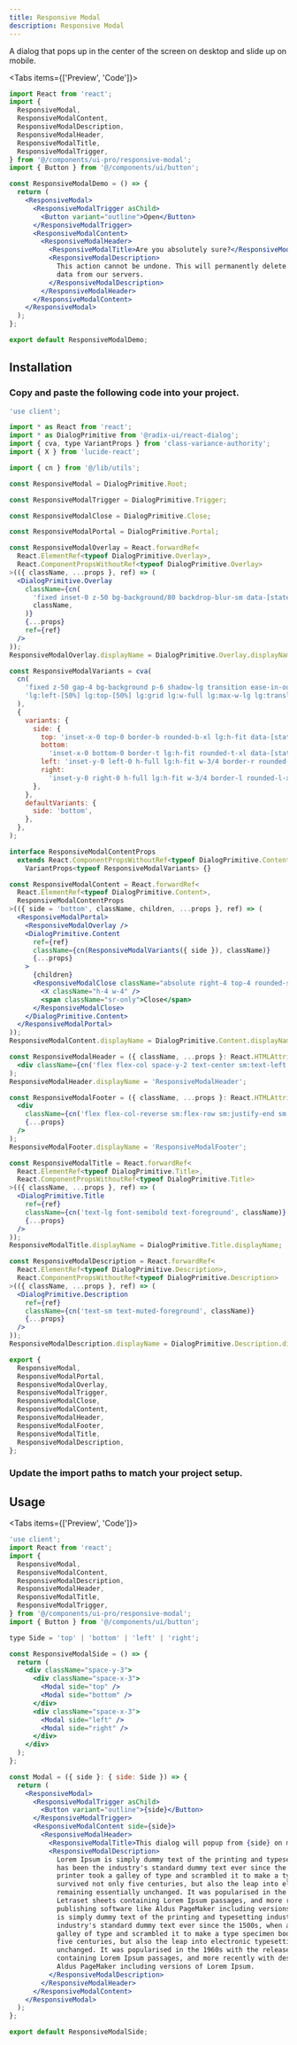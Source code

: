 ```yaml
---
title: Responsive Modal
description: Responsive Modal
---
```



A dialog that pops up in the center of the screen on desktop and slide up on mobile.


<Tabs items={['Preview', 'Code']}>
  <Tab value="Preview">
    <ResponsiveModalDemo/>
  </Tab>
  <Tab value="Code">
```jsx
import React from 'react';
import {
  ResponsiveModal,
  ResponsiveModalContent,
  ResponsiveModalDescription,
  ResponsiveModalHeader,
  ResponsiveModalTitle,
  ResponsiveModalTrigger,
} from '@/components/ui-pro/responsive-modal';
import { Button } from '@/components/ui/button';

const ResponsiveModalDemo = () => {
  return (
    <ResponsiveModal>
      <ResponsiveModalTrigger asChild>
        <Button variant="outline">Open</Button>
      </ResponsiveModalTrigger>
      <ResponsiveModalContent>
        <ResponsiveModalHeader>
          <ResponsiveModalTitle>Are you absolutely sure?</ResponsiveModalTitle>
          <ResponsiveModalDescription>
            This action cannot be undone. This will permanently delete your account and remove your
            data from our servers.
          </ResponsiveModalDescription>
        </ResponsiveModalHeader>
      </ResponsiveModalContent>
    </ResponsiveModal>
  );
};

export default ResponsiveModalDemo;
```
  </Tab>
</Tabs>

## Installation

 
<Steps>
<Step>
 
### Copy and paste the following code into your project.

```jsx
'use client';

import * as React from 'react';
import * as DialogPrimitive from '@radix-ui/react-dialog';
import { cva, type VariantProps } from 'class-variance-authority';
import { X } from 'lucide-react';

import { cn } from '@/lib/utils';

const ResponsiveModal = DialogPrimitive.Root;

const ResponsiveModalTrigger = DialogPrimitive.Trigger;

const ResponsiveModalClose = DialogPrimitive.Close;

const ResponsiveModalPortal = DialogPrimitive.Portal;

const ResponsiveModalOverlay = React.forwardRef<
  React.ElementRef<typeof DialogPrimitive.Overlay>,
  React.ComponentPropsWithoutRef<typeof DialogPrimitive.Overlay>
>(({ className, ...props }, ref) => (
  <DialogPrimitive.Overlay
    className={cn(
      'fixed inset-0 z-50 bg-background/80 backdrop-blur-sm data-[state=open]:animate-in data-[state=closed]:animate-out data-[state=closed]:fade-out-0 data-[state=open]:fade-in-0',
      className,
    )}
    {...props}
    ref={ref}
  />
));
ResponsiveModalOverlay.displayName = DialogPrimitive.Overlay.displayName;

const ResponsiveModalVariants = cva(
  cn(
    'fixed z-50 gap-4 bg-background p-6 shadow-lg transition ease-in-out data-[state=open]:animate-in data-[state=closed]:animate-out data-[state=closed]:duration-300 data-[state=open]:duration-500 overflow-y-auto',
    'lg:left-[50%] lg:top-[50%] lg:grid lg:w-full lg:max-w-lg lg:translate-x-[-50%] lg:translate-y-[-50%] lg:border lg:duration-200 lg:data-[state=open]:animate-in lg:data-[state=closed]:animate-out lg:data-[state=closed]:fade-out-0 lg:data-[state=open]:fade-in-0 lg:data-[state=closed]:zoom-out-95 lg:data-[state=open]:zoom-in-95 lg:data-[state=closed]:slide-out-to-left-1/2 lg:data-[state=closed]:slide-out-to-top-[48%] lg:data-[state=open]:slide-in-from-left-1/2 lg:data-[state=open]:slide-in-from-top-[48%] lg:rounded-xl',
  ),
  {
    variants: {
      side: {
        top: 'inset-x-0 top-0 border-b rounded-b-xl lg:h-fit data-[state=closed]:slide-out-to-top data-[state=open]:slide-in-from-top',
        bottom:
          'inset-x-0 bottom-0 border-t lg:h-fit rounded-t-xl data-[state=closed]:slide-out-to-bottom data-[state=open]:slide-in-from-bottom',
        left: 'inset-y-0 left-0 h-full lg:h-fit w-3/4 border-r rounded-r-xl data-[state=closed]:slide-out-to-left data-[state=open]:slide-in-from-left sm:max-w-sm',
        right:
          'inset-y-0 right-0 h-full lg:h-fit w-3/4 border-l rounded-l-xl data-[state=closed]:slide-out-to-right data-[state=open]:slide-in-from-right sm:max-w-sm',
      },
    },
    defaultVariants: {
      side: 'bottom',
    },
  },
);

interface ResponsiveModalContentProps
  extends React.ComponentPropsWithoutRef<typeof DialogPrimitive.Content>,
    VariantProps<typeof ResponsiveModalVariants> {}

const ResponsiveModalContent = React.forwardRef<
  React.ElementRef<typeof DialogPrimitive.Content>,
  ResponsiveModalContentProps
>(({ side = 'bottom', className, children, ...props }, ref) => (
  <ResponsiveModalPortal>
    <ResponsiveModalOverlay />
    <DialogPrimitive.Content
      ref={ref}
      className={cn(ResponsiveModalVariants({ side }), className)}
      {...props}
    >
      {children}
      <ResponsiveModalClose className="absolute right-4 top-4 rounded-sm opacity-70 ring-offset-background transition-opacity hover:opacity-100 focus:outline-none focus:ring-2 focus:ring-ring focus:ring-offset-2 disabled:pointer-events-none data-[state=open]:bg-secondary">
        <X className="h-4 w-4" />
        <span className="sr-only">Close</span>
      </ResponsiveModalClose>
    </DialogPrimitive.Content>
  </ResponsiveModalPortal>
));
ResponsiveModalContent.displayName = DialogPrimitive.Content.displayName;

const ResponsiveModalHeader = ({ className, ...props }: React.HTMLAttributes<HTMLDivElement>) => (
  <div className={cn('flex flex-col space-y-2 text-center sm:text-left', className)} {...props} />
);
ResponsiveModalHeader.displayName = 'ResponsiveModalHeader';

const ResponsiveModalFooter = ({ className, ...props }: React.HTMLAttributes<HTMLDivElement>) => (
  <div
    className={cn('flex flex-col-reverse sm:flex-row sm:justify-end sm:space-x-2', className)}
    {...props}
  />
);
ResponsiveModalFooter.displayName = 'ResponsiveModalFooter';

const ResponsiveModalTitle = React.forwardRef<
  React.ElementRef<typeof DialogPrimitive.Title>,
  React.ComponentPropsWithoutRef<typeof DialogPrimitive.Title>
>(({ className, ...props }, ref) => (
  <DialogPrimitive.Title
    ref={ref}
    className={cn('text-lg font-semibold text-foreground', className)}
    {...props}
  />
));
ResponsiveModalTitle.displayName = DialogPrimitive.Title.displayName;

const ResponsiveModalDescription = React.forwardRef<
  React.ElementRef<typeof DialogPrimitive.Description>,
  React.ComponentPropsWithoutRef<typeof DialogPrimitive.Description>
>(({ className, ...props }, ref) => (
  <DialogPrimitive.Description
    ref={ref}
    className={cn('text-sm text-muted-foreground', className)}
    {...props}
  />
));
ResponsiveModalDescription.displayName = DialogPrimitive.Description.displayName;

export {
  ResponsiveModal,
  ResponsiveModalPortal,
  ResponsiveModalOverlay,
  ResponsiveModalTrigger,
  ResponsiveModalClose,
  ResponsiveModalContent,
  ResponsiveModalHeader,
  ResponsiveModalFooter,
  ResponsiveModalTitle,
  ResponsiveModalDescription,
};
```
 
</Step>
 
<Step>
 
### Update the import paths to match your project setup.



 
</Step>
</Steps>


## Usage



<Tabs items={['Preview', 'Code']}>
  <Tab value="Preview">
    <ResponsiveModalSide/>
  </Tab>
  <Tab value="Code">
```jsx
'use client';
import React from 'react';
import {
  ResponsiveModal,
  ResponsiveModalContent,
  ResponsiveModalDescription,
  ResponsiveModalHeader,
  ResponsiveModalTitle,
  ResponsiveModalTrigger,
} from '@/components/ui-pro/responsive-modal';
import { Button } from '@/components/ui/button';

type Side = 'top' | 'bottom' | 'left' | 'right';

const ResponsiveModalSide = () => {
  return (
    <div className="space-y-3">
      <div className="space-x-3">
        <Modal side="top" />
        <Modal side="bottom" />
      </div>
      <div className="space-x-3">
        <Modal side="left" />
        <Modal side="right" />
      </div>
    </div>
  );
};

const Modal = ({ side }: { side: Side }) => {
  return (
    <ResponsiveModal>
      <ResponsiveModalTrigger asChild>
        <Button variant="outline">{side}</Button>
      </ResponsiveModalTrigger>
      <ResponsiveModalContent side={side}>
        <ResponsiveModalHeader>
          <ResponsiveModalTitle>This dialog will popup from {side} on mobile.</ResponsiveModalTitle>
          <ResponsiveModalDescription>
            Lorem Ipsum is simply dummy text of the printing and typesetting industry. Lorem Ipsum
            has been the industry's standard dummy text ever since the 1500s, when an unknown
            printer took a galley of type and scrambled it to make a type specimen book. It has
            survived not only five centuries, but also the leap into electronic typesetting,
            remaining essentially unchanged. It was popularised in the 1960s with the release of
            Letraset sheets containing Lorem Ipsum passages, and more recently with desktop
            publishing software like Aldus PageMaker including versions of Lorem Ipsum.Lorem Ipsum
            is simply dummy text of the printing and typesetting industry. Lorem Ipsum has been the
            industry's standard dummy text ever since the 1500s, when an unknown printer took a
            galley of type and scrambled it to make a type specimen book. It has survived not only
            five centuries, but also the leap into electronic typesetting, remaining essentially
            unchanged. It was popularised in the 1960s with the release of Letraset sheets
            containing Lorem Ipsum passages, and more recently with desktop publishing software like
            Aldus PageMaker including versions of Lorem Ipsum.
          </ResponsiveModalDescription>
        </ResponsiveModalHeader>
      </ResponsiveModalContent>
    </ResponsiveModal>
  );
};

export default ResponsiveModalSide;

```
  </Tab>
</Tabs>